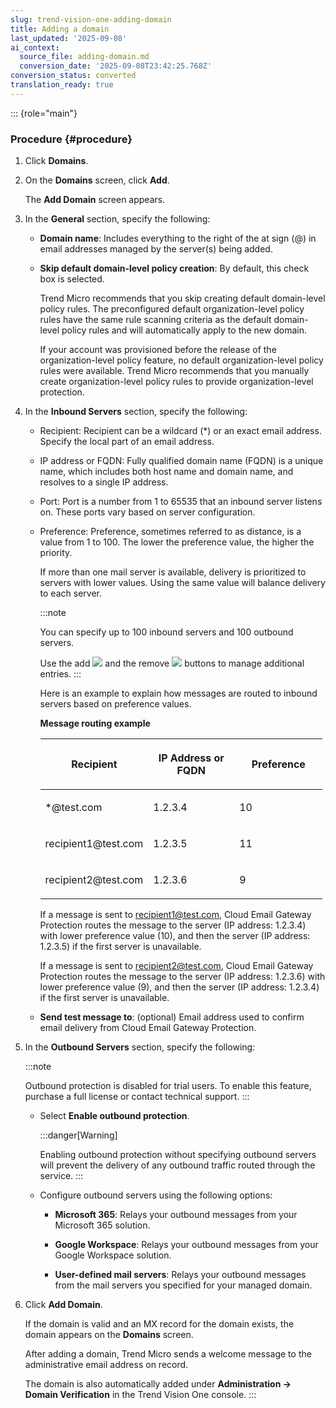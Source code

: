 ```yaml
---
slug: trend-vision-one-adding-domain
title: Adding a domain
last_updated: '2025-09-08'
ai_context:
  source_file: adding-domain.md
  conversion_date: '2025-09-08T23:42:25.768Z'
conversion_status: converted
translation_ready: true
---
```


::: {role="main"}
### Procedure {#procedure}

1.  Click **Domains**.

2.  On the **Domains** screen, click **Add**.

    The **Add Domain** screen appears.

3.  In the **General** section, specify the following:

    - **Domain name**: Includes everything to the right of the at sign (@) in email addresses managed by the server(s) being added.

    - **Skip default domain-level policy creation**: By default, this check box is selected.

      Trend Micro recommends that you skip creating default domain-level policy rules. The preconfigured default organization-level policy rules have the same rule scanning criteria as the default domain-level policy rules and will automatically apply to the new domain.

      If your account was provisioned before the release of the organization-level policy feature, no default organization-level policy rules were available. Trend Micro recommends that you manually create organization-level policy rules to provide organization-level protection.

4.  In the **Inbound Servers** section, specify the following:

    - Recipient: Recipient can be a wildcard (\*) or an exact email address. Specify the local part of an email address.

    - IP address or FQDN: Fully qualified domain name (FQDN) is a unique name, which includes both host name and domain name, and resolves to a single IP address.

    - Port: Port is a number from 1 to 65535 that an inbound server listens on. These ports vary based on server configuration.

    - Preference: Preference, sometimes referred to as distance, is a value from 1 to 100. The lower the preference value, the higher the priority.

      If more than one mail server is available, delivery is prioritized to servers with lower values. Using the same value will balance delivery to each server.

      :::note

      You can specify up to 100 inbound servers and 100 outbound servers.

      Use the add ![](/images/plus=GUID-9F240057-0A41-40D6-B218-B1B0237D0E2C=2=en-us=Low.webp) and the remove ![](/images/minus=GUID-642E20ED-C80F-4A0E-AC7E-726EF3DC0A8D=2=en-us=Low.webp) buttons to manage additional entries.
      :::

      Here is an example to explain how messages are routed to inbound servers based on preference values.

      **Message routing example**

      <table style="width:99%;">
      <colgroup>
      <col style="width: 33%" />
      <col style="width: 33%" />
      <col style="width: 33%" />
      </colgroup>
      <thead>
      <tr>
      <th><p>Recipient</p></th>
      <th><p>IP Address or FQDN</p></th>
      <th><p>Preference</p></th>
      </tr>
      </thead>
      <tbody>
      <tr>
      <td><p>*@test.com</p></td>
      <td><p>1.2.3.4</p></td>
      <td><p>10</p></td>
      </tr>
      <tr>
      <td><p>recipient1@test.com</p></td>
      <td><p>1.2.3.5</p></td>
      <td><p>11</p></td>
      </tr>
      <tr>
      <td><p>recipient2@test.com</p></td>
      <td><p>1.2.3.6</p></td>
      <td><p>9</p></td>
      </tr>
      </tbody>
      </table>

      If a message is sent to recipient1@test.com, Cloud Email Gateway Protection routes the message to the server (IP address: 1.2.3.4) with lower preference value (10), and then the server (IP address: 1.2.3.5) if the first server is unavailable.

      If a message is sent to recipient2@test.com, Cloud Email Gateway Protection routes the message to the server (IP address: 1.2.3.6) with lower preference value (9), and then the server (IP address: 1.2.3.4) if the first server is unavailable.

    - **Send test message to**: (optional) Email address used to confirm email delivery from Cloud Email Gateway Protection.

5.  In the **Outbound Servers** section, specify the following:

    :::note

    Outbound protection is disabled for trial users. To enable this feature, purchase a full license or contact technical support.
    :::

    - Select **Enable outbound protection**.

      :::danger[Warning]

      Enabling outbound protection without specifying outbound servers will prevent the delivery of any outbound traffic routed through the service.
      :::

    - Configure outbound servers using the following options:

      - **Microsoft 365**: Relays your outbound messages from your Microsoft 365 solution.

      - **Google Workspace**: Relays your outbound messages from your Google Workspace solution.

      - **User-defined mail servers**: Relays your outbound messages from the mail servers you specified for your managed domain.

6.  Click **Add Domain**.

    If the domain is valid and an MX record for the domain exists, the domain appears on the **Domains** screen.

    After adding a domain, Trend Micro sends a welcome message to the administrative email address on record.

    The domain is also automatically added under **Administration → Domain Verification** in the Trend Vision One console.
:::
